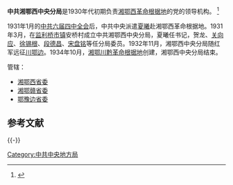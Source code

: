 {{Infobox PRCG
|中共机构名称=中共湘鄂西中央分局
|标志1=Danghui_R.svg
|格言1=
|授权法源=[[中国共产党章程|中国共产党章程]]
|上级机构=[[中国共产党中央委员会|中国共产党中央委员会]]
|机构类型=地方局
|行政级别=
|地址= 
}}

'''中共湘鄂西中央分局'''是1930年代初期负责[[湘鄂西革命根据地|湘鄂西革命根据地]]的党的领导机构。 <ref name="叶永烈">{{Cite web |url=http://www.doc88.com/p-2071684112406.html |title=高鸿达：《建国前中共中央派出机构的历史演变》 |accessdate=2015-03-08 |archive-date=2020-10-20 |archive-url=https://web.archive.org/web/20201020190623/http://www.doc88.com/p-2071684112406.html |dead-url=no }}</ref>

1931年1月的[[中共六届四中全会|中共六届四中全会]]后，中共中央派遣[[夏曦|夏曦]]赴湘鄂西革命根据地。1931年3月，在[[监利|监利]][[桥市镇|桥市镇]]安桥村成立中共湘鄂西中央分局，夏曦任书记，贺龙、[[关向应|关向应]]、[[徐锡根|徐锡根]]、[[段德昌|段德昌]]、[[宋盘铭|宋盘铭]]等任分局委员。1932年11月，湘鄂西中央分局随红军远征[[川鄂边|川鄂边]]。1934年10月，[[湘鄂川黔|湘鄂川黔革命根据地]]创建，湘鄂西中央分局结束。

管辖：
*[[湘鄂西革命根据地|湘鄂西省委]]
*[[湘鄂赣革命根据地旧址|湘鄂赣省委]]
*[[鄂豫边|鄂豫边省委]]

== 参考文献 ==
{{Reflist}}

{{-}}
{{中共中央局和中共中央地方局}}

[[Category:中共中央地方局|Category:中共中央地方局]]